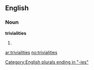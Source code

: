 ==English==

===Noun===
'''trivialities'''

# {{plural of|[[triviality]]}}

[[Category:English plurals ending in "-ies"]]

[[ar:trivialities]]
[[no:trivialities]]